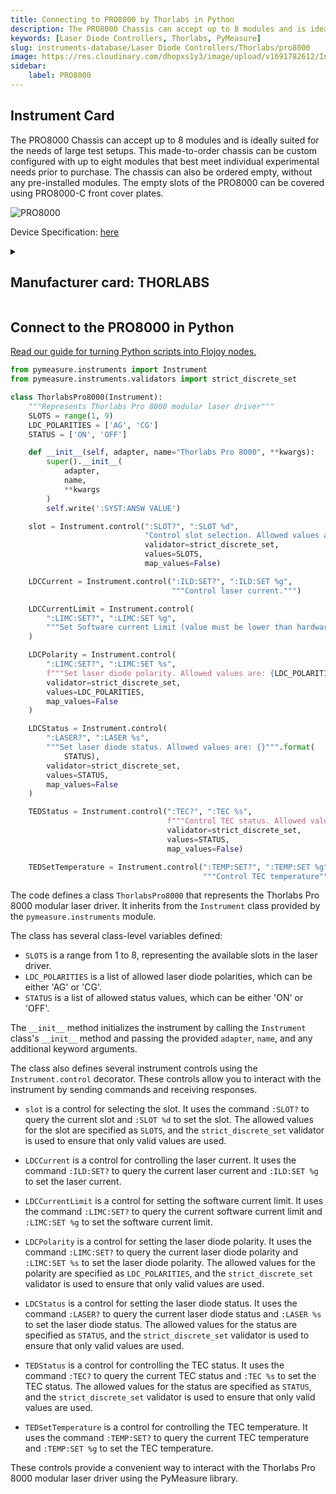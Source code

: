```yaml
---
title: Connecting to PRO8000 by Thorlabs in Python
description: The PRO8000 Chassis can accept up to 8 modules and is ideally suited for the needs of large test setups. This made-to-order chassis can be custom configured with up to eight modules that best meet individual experimental needs prior to purchase. The chassis can also be ordered empty, without any pre-installed modules. The empty slots of the PRO8000 can be covered using PRO8000-C front cover plates.
keywords: [Laser Diode Controllers, Thorlabs, PyMeasure] 
slug: instruments-database/Laser Diode Controllers/Thorlabs/pro8000 
image: https://res.cloudinary.com/dhopxs1y3/image/upload/v1691782612/Instruments/Laser%20Diode%20Controllers/PRO8000/PRO8000.jpg
sidebar:
    label: PRO8000 
---
```



## Instrument Card

The PRO8000 Chassis can accept up to 8 modules and is ideally suited for the needs of large test setups. This made-to-order chassis can be custom configured with up to eight modules that best meet individual experimental needs prior to purchase. The chassis can also be ordered empty, without any pre-installed modules. The empty slots of the PRO8000 can be covered using PRO8000-C front cover plates.

![PRO8000](https://res.cloudinary.com/dhopxs1y3/image/upload/v1691782612/Instruments/Laser%20Diode%20Controllers/PRO8000/PRO8000.jpg)

Device Specification: [here](https://www.thorlabs.com/_sd.cfm?fileName=19570-D02.pdf&partNumber=PM100USB)

<details style={{ marginTop: "15px"}}>
<summary><h2 style={{display:'inline'}}>Manufacturer card: THORLABS</h2></summary>

![THORLABS](https://res.cloudinary.com/dhopxs1y3/image/upload/v1692126009/Instruments/Vendor%20Logos/Thorlabs.png)

Thorlabs, Inc. is an American privately held optical equipment company headquartered in Newton, New Jersey. The company was founded in 1989 by Alex Cable, who serves as its current president and CEO. As of 2018, Thorlabs has annual sales of approximately $500 million.

- Headquarters: USA
- Yearly Revenue (millions, USD): 550
- Vendor Website: [here](https://www.thorlabs.com/)

</details>


<FeaturedInstrumentVideo category="LASER_DIODE_CONTROLLERS" />

## Connect to the PRO8000 in Python

[Read our guide for turning Python scripts into Flojoy nodes.](https://docs.flojoy.ai/contribution/blocks/custom-flojoy-block/)



<Tabs>
<TabItem value="Flojoy" label="Flojoy" className="flojoy-instrument-tabs">

<SectionsCard category="LASER_DIODE_CONTROLLERS" manufacturer="Thorlabs"></SectionsCard>

</TabItem>
<TabItem value="PyMeasure" label="PyMeasure">

```python
from pymeasure.instruments import Instrument
from pymeasure.instruments.validators import strict_discrete_set

class ThorlabsPro8000(Instrument):
    """Represents Thorlabs Pro 8000 modular laser driver"""
    SLOTS = range(1, 9)
    LDC_POLARITIES = ['AG', 'CG']
    STATUS = ['ON', 'OFF']

    def __init__(self, adapter, name="Thorlabs Pro 8000", **kwargs):
        super().__init__(
            adapter,
            name,
            **kwargs
        )
        self.write(':SYST:ANSW VALUE')

    slot = Instrument.control(":SLOT?", ":SLOT %d",
                              "Control slot selection. Allowed values are: {}""".format(SLOTS),
                              validator=strict_discrete_set,
                              values=SLOTS,
                              map_values=False)

    LDCCurrent = Instrument.control(":ILD:SET?", ":ILD:SET %g",
                                    """Control laser current.""")

    LDCCurrentLimit = Instrument.control(
        ":LIMC:SET?", ":LIMC:SET %g",
        """Set Software current Limit (value must be lower than hardware current limit)."""
    )

    LDCPolarity = Instrument.control(
        ":LIMC:SET?", ":LIMC:SET %s",
        f"""Set laser diode polarity. Allowed values are: {LDC_POLARITIES}""",
        validator=strict_discrete_set,
        values=LDC_POLARITIES,
        map_values=False
    )

    LDCStatus = Instrument.control(
        ":LASER?", ":LASER %s",
        """Set laser diode status. Allowed values are: {}""".format(
            STATUS),
        validator=strict_discrete_set,
        values=STATUS,
        map_values=False
    )

    TEDStatus = Instrument.control(":TEC?", ":TEC %s",
                                   f"""Control TEC status. Allowed values are: {STATUS}""",
                                   validator=strict_discrete_set,
                                   values=STATUS,
                                   map_values=False)

    TEDSetTemperature = Instrument.control(":TEMP:SET?", ":TEMP:SET %g",
                                           """Control TEC temperature""")
```

The code defines a class `ThorlabsPro8000` that represents the Thorlabs Pro 8000 modular laser driver. It inherits from the `Instrument` class provided by the `pymeasure.instruments` module.

The class has several class-level variables defined:
- `SLOTS` is a range from 1 to 8, representing the available slots in the laser driver.
- `LDC_POLARITIES` is a list of allowed laser diode polarities, which can be either 'AG' or 'CG'.
- `STATUS` is a list of allowed status values, which can be either 'ON' or 'OFF'.

The `__init__` method initializes the instrument by calling the `Instrument` class's `__init__` method and passing the provided `adapter`, `name`, and any additional keyword arguments.

The class also defines several instrument controls using the `Instrument.control` decorator. These controls allow you to interact with the instrument by sending commands and receiving responses.

- `slot` is a control for selecting the slot. It uses the command `:SLOT?` to query the current slot and `:SLOT %d` to set the slot. The allowed values for the slot are specified as `SLOTS`, and the `strict_discrete_set` validator is used to ensure that only valid values are used.

- `LDCCurrent` is a control for controlling the laser current. It uses the command `:ILD:SET?` to query the current laser current and `:ILD:SET %g` to set the laser current.

- `LDCCurrentLimit` is a control for setting the software current limit. It uses the command `:LIMC:SET?` to query the current software current limit and `:LIMC:SET %g` to set the software current limit.

- `LDCPolarity` is a control for setting the laser diode polarity. It uses the command `:LIMC:SET?` to query the current laser diode polarity and `:LIMC:SET %s` to set the laser diode polarity. The allowed values for the polarity are specified as `LDC_POLARITIES`, and the `strict_discrete_set` validator is used to ensure that only valid values are used.

- `LDCStatus` is a control for setting the laser diode status. It uses the command `:LASER?` to query the current laser diode status and `:LASER %s` to set the laser diode status. The allowed values for the status are specified as `STATUS`, and the `strict_discrete_set` validator is used to ensure that only valid values are used.

- `TEDStatus` is a control for controlling the TEC status. It uses the command `:TEC?` to query the current TEC status and `:TEC %s` to set the TEC status. The allowed values for the status are specified as `STATUS`, and the `strict_discrete_set` validator is used to ensure that only valid values are used.

- `TEDSetTemperature` is a control for controlling the TEC temperature. It uses the command `:TEMP:SET?` to query the current TEC temperature and `:TEMP:SET %g` to set the TEC temperature.

These controls provide a convenient way to interact with the Thorlabs Pro 8000 modular laser driver using the PyMeasure library.

</TabItem>
</Tabs>